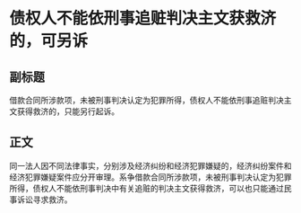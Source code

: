 # 债权人不能依刑事追赃判决主文获救济的，可另诉
## 副标题
借款合同所涉款项，未被刑事判决认定为犯罪所得，债权人不能依刑事追赃判决主文获得救济的，只能另行起诉。
## 正文
同一法人因不同法律事实，分别涉及经济纠纷和经济犯罪嫌疑的，经济纠纷案件和经济犯罪嫌疑案件应分开审理。系争借款合同所涉款项，未被刑事判决认定为犯罪所得，债权人不能依刑事判决中有关追赃的判决主文获得救济，可以也只能通过民事诉讼寻求救济。
